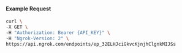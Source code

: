 
#### Example Request

```bash
curl \
-X GET \
-H "Authorization: Bearer {API_KEY}" \
-H "Ngrok-Version: 2" \
https://api.ngrok.com/endpoints/ep_32ELHJciGkvcKjnjhClgnkMIJSs
```
